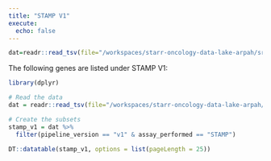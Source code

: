 ```yaml
---
title: "STAMP V1"
execute:
  echo: false
---
```




```r
dat=readr::read_tsv(file="/workspaces/starr-oncology-data-lake-arpah/src/stamp_data_dict/oncology_stamp_metadata.tsv")

```

The following genes are listed under STAMP V1:

```r
library(dplyr)

# Read the data
dat = readr::read_tsv(file="/workspaces/starr-oncology-data-lake-arpah/src/stamp_data_dict/oncology_stamp_metadata.tsv")

# Create the subsets
stamp_v1 = dat %>% 
  filter(pipeline_version == "v1" & assay_performed == "STAMP")

DT::datatable(stamp_v1, options = list(pageLength = 25))
```